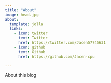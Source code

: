 ```yaml
---
title: "About"
image: head.jpg
about:
  template: jolla
  links:
    - icon: twitter
      text: Twitter
      href: https://twitter.com/Jacen57745631
    - icon: github
      text: Github
      href: https://github.com/Jacen-cpu

---
```


About this blog
